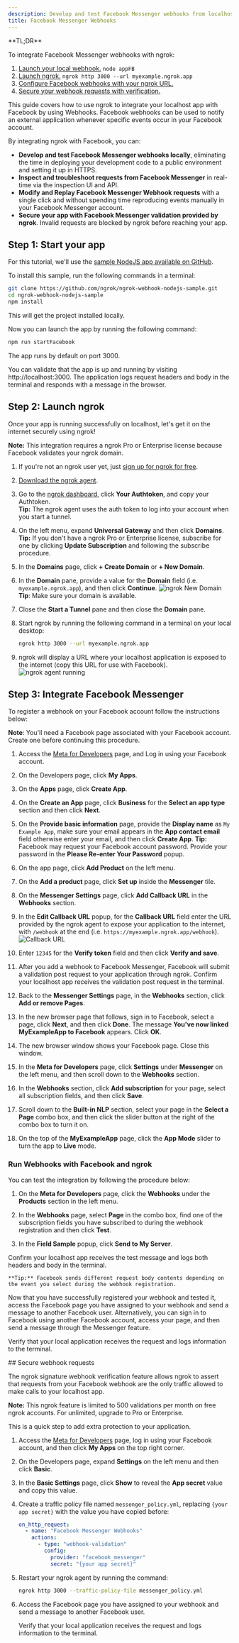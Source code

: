 ```yaml
---
description: Develop and test Facebook Messenger webhooks from localhost
title: Facebook Messenger Webhooks
---
```


<Tip>
**TL;DR**



To integrate Facebook Messenger webhooks with ngrok:

1. [Launch your local webhook.](#start-your-app) `node appFB`
1. [Launch ngrok.](#start-ngrok) `ngrok http 3000 --url myexample.ngrok.app`
1. [Configure Facebook webhooks with your ngrok URL.](#setup-webhook)
1. [Secure your webhook requests with verification.](#security)
</Tip>

This guide covers how to use ngrok to integrate your localhost app with Facebook by using Webhooks.
Facebook webhooks can be used to notify an external application whenever specific events occur in your Facebook account.

By integrating ngrok with Facebook, you can:

- **Develop and test Facebook Messenger webhooks locally**, eliminating the time in deploying your development code to a public environment and setting it up in HTTPS.
- **Inspect and troubleshoot requests from Facebook Messenger** in real-time via the inspection UI and API.
- **Modify and Replay Facebook Messenger Webhook requests** with a single click and without spending time reproducing events manually in your Facebook Messenger account.
- **Secure your app with Facebook Messenger validation provided by ngrok**. Invalid requests are blocked by ngrok before reaching your app.

## **Step 1**: Start your app 

For this tutorial, we'll use the [sample NodeJS app available on GitHub](https://github.com/ngrok/ngrok-webhook-nodejs-sample).

To install this sample, run the following commands in a terminal:

```bash
git clone https://github.com/ngrok/ngrok-webhook-nodejs-sample.git
cd ngrok-webhook-nodejs-sample
npm install
```

This will get the project installed locally.

Now you can launch the app by running the following command:

```bash
npm run startFacebook
```

The app runs by default on port 3000.

You can validate that the app is up and running by visiting http://localhost:3000. The application logs request headers and body in the terminal and responds with a message in the browser.

## **Step 2**: Launch ngrok 

Once your app is running successfully on localhost, let's get it on the internet securely using ngrok!

**Note:** This integration requires a ngrok Pro or Enterprise license because Facebook validates your ngrok domain.

1. If you're not an ngrok user yet, just [sign up for ngrok for free](https://ngrok.com/signup).

1. [Download the ngrok agent](https://download.ngrok.com).

1. Go to the [ngrok dashboard](https://dashboard.ngrok.com), click **Your Authtoken**, and copy your Authtoken. <br />
   **Tip:** The ngrok agent uses the auth token to log into your account when you start a tunnel.

1. On the left menu, expand **Universal Gateway** and then click **Domains**.
   **Tip:** If you don't have a ngrok Pro or Enterprise license, subscribe for one by clicking **Update Subscription** and following the subscribe procedure.

1. In the **Domains** page, click **+ Create Domain** or **+ New Domain**.

1. In the **Domain** pane, provide a value for the **Domain** field (i.e. `myexample.ngrok.app`), and then click **Continue**.
   ![ngrok New Domain](img/ngrok_new_domain.png)
   **Tip**: Make sure your domain is available.

1. Close the **Start a Tunnel** pane and then close the **Domain** pane.

1. Start ngrok by running the following command in a terminal on your local desktop:

   ```bash
   ngrok http 3000 --url myexample.ngrok.app
   ```

1. ngrok will display a URL where your localhost application is exposed to the internet (copy this URL for use with Facebook).
   ![ngrok agent running](img/launch_ngrok_tunnel_domain.png)

## **Step 3**: Integrate Facebook Messenger 

To register a webhook on your Facebook account follow the instructions below:

**Note**: You'll need a Facebook page associated with your Facebook account. Create one before continuing this procedure.

1. Access the [Meta for Developers](https://developers.facebook.com/) page, and Log in using your Facebook account.

1. On the Developers page, click **My Apps**.
1. On the **Apps** page, click **Create App**.

1. On the **Create an App** page, click **Business** for the **Select an app type** section and then click **Next**.

1. On the **Provide basic information** page, provide the **Display name** as `My Example App`, make sure your email appears in the **App contact email** field otherwise enter your email, and then click **Create App**.
   **Tip:** Facebook may request your Facebook account password. Provide your password in the **Please Re-enter Your Password** popup.

1. On the app page, click **Add Product** on the left menu.

1. On the **Add a product** page, click **Set up** inside the **Messenger** tile.

1. On the **Messenger Settings** page, click **Add Callback URL** in the **Webhooks** section.

1. In the **Edit Callback URL** popup, for the **Callback URL** field enter the URL provided by the ngrok agent to expose your application to the internet, with `/webhook` at the end (i.e. `https://myexample.ngrok.app/webhook`).
   ![Callback URL](img/ngrok_url_configuration_facebookmessenger.png)

1. Enter `12345` for the **Verify token** field and then click **Verify and save**.

1. After you add a webhook to Facebook Messenger, Facebook will submit a validation post request to your application through ngrok. Confirm your localhost app receives the validation post request in the terminal.

1. Back to the **Messenger Settings** page, in the **Webhooks** section, click **Add or remove Pages**.

1. In the new browser page that follows, sign in to Facebook, select a page, click **Next**, and then click **Done**. The message **You've now linked MyExampleApp to Facebook** appears. Click **OK**.

1. The new browser window shows your Facebook page. Close this window.

1. In the **Meta for Developers** page, click **Settings** under **Messenger** on the left menu, and then scroll down to the **Webhooks** section.

1. In the **Webhooks** section, click **Add subscription** for your page, select all subscription fields, and then click **Save**.

1. Scroll down to the **Built-in NLP** section, select your page in the **Select a Page** combo box, and then click the slider button at the right of the combo box to turn it on.

1. On the top of the **MyExampleApp** page, click the **App Mode** slider to turn the app to **Live** mode.

### Run Webhooks with Facebook and ngrok

You can test the integration by following the procedure below:

1. On the **Meta for Developers** page, click the **Webhooks** under the **Products** section in the left menu.

1. In the **Webhooks** page, select **Page** in the combo box, find one of the subscription fields you have subscribed to during the webhook registration and then click **Test**.

1. In the **Field Sample** popup, click **Send to My Server**.

Confirm your localhost app receives the test message and logs both headers and body in the terminal.

    **Tip:** Facebook sends different request body contents depending on the event you select during the webhook registration.

Now that you have successfully registered your webhook and tested it, access the Facebook page you have assigned to your webhook and send a message to another Facebook user. Alternatively, you can sign in to Facebook using another Facebook account, access your page, and then send a message through the Messenger feature.

Verify that your local application receives the request and logs information to the terminal.

<InspectingRequests />

<ReplayingRequests />
## Secure webhook requests 

The ngrok signature webhook verification feature allows ngrok to assert that requests from your Facebook webhook are the only traffic allowed to make calls to your localhost app.

**Note:** This ngrok feature is limited to 500 validations per month on free ngrok accounts. For unlimited, upgrade to Pro or Enterprise.

This is a quick step to add extra protection to your application.

1. Access the [Meta for Developers](https://developers.facebook.com/) page, log in using your Facebook account, and then click **My Apps** on the top right corner.

1. On the Developers page, expand **Settings** on the left menu and then click **Basic**.

1. In the **Basic Settings** page, click **Show** to reveal the **App secret** value and copy this value.

1. Create a traffic policy file named `messenger_policy.yml`, replacing `{your app secret}` with the value you have copied before:

   ```yaml
   on_http_request:
     - name: "Facebook Messenger Webhooks"
       actions:
         - type: "webhook-validation"
           config:
             provider: "facebook_messenger"
             secret: "{your app secret}"
   ```

1. Restart your ngrok agent by running the command:

   ```bash
   ngrok http 3000 --traffic-policy-file messenger_policy.yml
   ```

1. Access the Facebook page you have assigned to your webhook and send a message to another Facebook user.

   Verify that your local application receives the request and logs information to the terminal.
